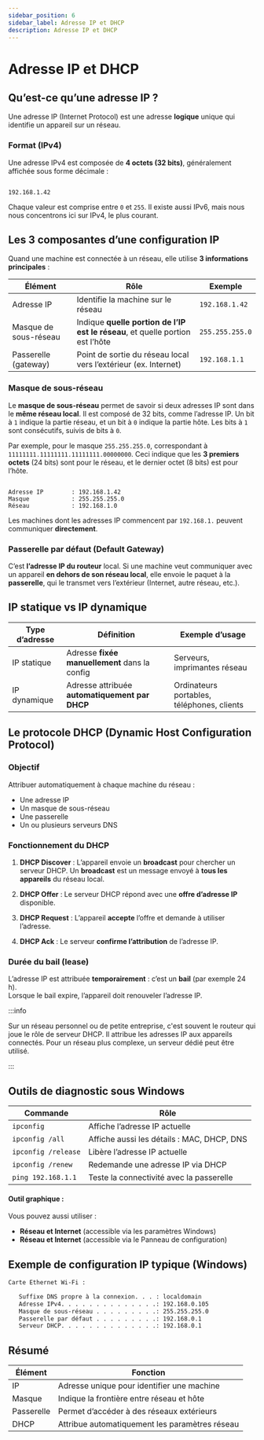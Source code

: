 ```yaml
---
sidebar_position: 6
sidebar_label: Adresse IP et DHCP
description: Adresse IP et DHCP
---
```


# Adresse IP et DHCP

## Qu’est-ce qu’une adresse IP ?

Une adresse IP (Internet Protocol) est une adresse **logique** unique qui
identifie un appareil sur un réseau.

### Format (IPv4)

Une adresse IPv4 est composée de **4 octets (32 bits)**, généralement affichée sous forme décimale :

```

192.168.1.42

```

Chaque valeur est comprise entre `0` et `255`. Il existe aussi IPv6, mais nous nous
concentrons ici sur IPv4, le plus courant.


## Les 3 composantes d’une configuration IP

Quand une machine est connectée à un réseau, elle utilise **3 informations principales** :

| Élément       | Rôle                                                             | Exemple             |
|---------------|------------------------------------------------------------------|---------------------|
| Adresse IP    | Identifie la machine sur le réseau                               | `192.168.1.42`      |
| Masque de sous-réseau | Indique **quelle portion de l’IP est le réseau**, et quelle portion est l’hôte | `255.255.255.0`     |
| Passerelle (gateway)  | Point de sortie du réseau local vers l’extérieur (ex. Internet)                | `192.168.1.1`       |


### Masque de sous-réseau

Le **masque de sous-réseau** permet de savoir si deux adresses IP sont dans le
**même réseau local**. Il est composé de 32 bits, comme l’adresse IP. Un bit à
`1` indique la partie réseau, et un bit à `0` indique la partie hôte. Les bits à `1`
sont consécutifs, suivis de bits à `0`.

Par exemple, pour le masque `255.255.255.0`, correspondant à `11111111.11111111.11111111.00000000`.
Ceci indique que les **3 premiers octets** (24 bits) sont pour le réseau, et le dernier octet
(8 bits) est pour l’hôte.


```

Adresse IP        : 192.168.1.42
Masque            : 255.255.255.0
Réseau            : 192.168.1.0

```

Les machines dont les adresses IP commencent par `192.168.1.` peuvent communiquer **directement**.


### Passerelle par défaut (Default Gateway)

C’est **l’adresse IP du routeur** local. Si une machine veut communiquer avec
un appareil **en dehors de son réseau local**, elle envoie le paquet à la
**passerelle**, qui le transmet vers l’extérieur (Internet, autre réseau,
etc.).


## IP statique vs IP dynamique

| Type d’adresse | Définition                                      | Exemple d’usage                            |
|----------------|-------------------------------------------------|--------------------------------------------|
| IP statique    | Adresse **fixée manuellement** dans la config   | Serveurs, imprimantes réseau               |
| IP dynamique   | Adresse attribuée **automatiquement par DHCP**  | Ordinateurs portables, téléphones, clients |


## Le protocole DHCP (Dynamic Host Configuration Protocol)

### Objectif

Attribuer automatiquement à chaque machine du réseau :
- Une adresse IP
- Un masque de sous-réseau
- Une passerelle
- Un ou plusieurs serveurs DNS


### Fonctionnement du DHCP

1. **DHCP Discover** : L’appareil envoie un **broadcast** pour chercher un serveur DHCP.
Un **broadcast** est un message envoyé à **tous les appareils** du réseau local.

2. **DHCP Offer** : Le serveur DHCP répond avec une **offre d’adresse IP** disponible.

3. **DHCP Request** : L’appareil **accepte** l’offre et demande à utiliser l’adresse.

4. **DHCP Ack** : Le serveur **confirme l’attribution** de l’adresse IP.

### Durée du bail (lease)

L’adresse IP est attribuée **temporairement** : c’est un **bail** (par exemple 24 h).  
Lorsque le bail expire, l’appareil doit renouveler l’adresse IP.

:::info

Sur un réseau personnel ou de petite entreprise, c'est souvent le routeur qui
joue le rôle de serveur DHCP. Il attribue les adresses IP aux appareils connectés. Pour un réseau
plus complexe, un serveur dédié peut être utilisé.

:::


## Outils de diagnostic sous Windows

| Commande                        | Rôle                                        |
|---------------------------------|---------------------------------------------|
| `ipconfig`                      | Affiche l’adresse IP actuelle               |
| `ipconfig /all`                 | Affiche aussi les détails : MAC, DHCP, DNS  |
| `ipconfig /release`             | Libère l’adresse IP actuelle                |
| `ipconfig /renew`               | Redemande une adresse IP via DHCP           |
| `ping 192.168.1.1`              | Teste la connectivité avec la passerelle    |

#### Outil graphique : 

Vous pouvez aussi utiliser :

- **Réseau et Internet** (accessible via les paramètres Windows)
- **Réseau et Internet** (accessible via le Panneau de configuration)


## Exemple de configuration IP typique (Windows)

```txt
Carte Ethernet Wi-Fi :

   Suffixe DNS propre à la connexion. . . : localdomain
   Adresse IPv4. . . . . . . . . . . . . .: 192.168.0.105
   Masque de sous-réseau . . . . . . . . .: 255.255.255.0
   Passerelle par défaut . . . . . . . . .: 192.168.0.1
   Serveur DHCP. . . . . . . . . . . . . .: 192.168.0.1
```

## Résumé

| Élément    | Fonction                                       |
| ---------- | ---------------------------------------------- |
| IP         | Adresse unique pour identifier une machine     |
| Masque     | Indique la frontière entre réseau et hôte      |
| Passerelle | Permet d’accéder à des réseaux extérieurs      |
| DHCP       | Attribue automatiquement les paramètres réseau |
